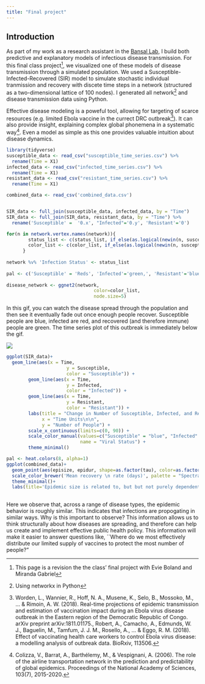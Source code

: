 ```yaml
---
title: "Final project"
---
```


## Introduction

As part of my work as a research assistant in the [Bansal Lab](http://bansallab.com/), I build both predictive and explanatory models of infectious disease transmission. For this final class project[^1], we visualized one of these models of disease transmission through a simulated population. We used a Susceptible-Infected-Recovered (SIR) model to simulate stochastic individual tranmission and recovery  with discete time steps in a network (structured as a two-dimensional lattice of 100 nodes). I generated all network[^2] and disease transmission data using Python.  

[^1]: This page is a revision the the class' final project with Evie Boland and Miranda Gabriel
[^2]: Using networkx in Python

Effective disease modeling is a poweful tool, allowing for targeting of scarce resources (e.g. limited Ebola vaccine in the currect DRC outbreak[^3]). It can also provide insight, explaining complex global phonemena in a systematic way[^4]. Even a model as simple as this one provides valuable intuition about disease dynamics.

[^3]: Worden, L., Wannier, R., Hoff, N. A., Musene, K., Selo, B., Mossoko, M., ... & Rimoin, A. W. (2018). Real-time projections of epidemic transmission and estimation of vaccination impact during an Ebola virus disease outbreak in the Eastern region of the Democratic Republic of Congo. arXiv preprint arXiv:1811.01175., Robert, A., Camacho, A., Edmunds, W. J., Baguelin, M., Tamfum, J. J. M., Rosello, A., ... & Eggo, R. M. (2018). Effect of vaccinating health care workers to control Ebola virus disease: a modelling analysis of outbreak data. BioRxiv, 113506.

[^4]: Colizza, V., Barrat, A., Barthélemy, M., & Vespignani, A. (2006). The role of the airline transportation network in the prediction and predictability of global epidemics. Proceedings of the National Academy of Sciences, 103(7), 2015-2020.

```r
library(tidyverse)
susceptible_data <- read_csv("susceptible_time_series.csv") %>%
  rename(Time = X1)
infected_data <- read_csv("infected_time_series.csv") %>%
  rename(Time = X1)
resistant_data <- read_csv("resistant_time_series.csv") %>%
  rename(Time = X1)

combined_data <- read_csv('combined_data.csv')


SIR_data <- full_join(susceptible_data, infected_data, by = "Time")
SIR_data <- full_join(SIR_data, resistant_data, by = "Time") %>% 
  rename('Susceptible' =  '0.x', "Infected"='0.y', 'Resistant'='0')

```

```r
for(n in network.vertex.names(network)){
        status_list <- c(status_list, if_else(as.logical(newin(n, susceptible[,index])), 'Susceptible', if_else(as.logical(newin(n, infected[,index])), 'Infected', 'Resistant')))
        color_list <- c(color_list, if_else(as.logical(newin(n, susceptible[,index])), 'blue', if_else(as.logical(newin(n, infected[,index])), 'red', 'green')))
      }
      
network %v% 'Infection Status' <- status_list
      
pal <- c('Susceptible' = 'Reds', 'Infected'='green,', 'Resistant'='blue')
      
disease_network <- ggnet2(network, 
                                color=color_list,
                                node.size=5)
```

In this gif, you can watch the disease spread through the population and then see it eventually fade out once enough people recover. Susceptible people are blue, infected are red, and recovered (and therefore immune) people are green. The time series plot of this outbreak is immediately below the gif.

![](network_visualization.gif)

```r
ggplot(SIR_data)+
  geom_line(aes(x = Time,
                      y = Susceptible,
                      color = "Susceptible")) +
        geom_line(aes(x = Time,
                      y = Infected,
                      color = "Infected")) +
        geom_line(aes(x = Time,
                      y = Resistant,
                      color = "Resistant")) +
        labs(title = "Change in Number of Susceptible, Infected, and Recovered People Over Time",
             x = "Time Units\n\n",
             y = "Number of People") +
        scale_x_continuous(limits=c(0, 90)) +
        scale_color_manual(values=c("Susceptible" = "blue", "Infected" = "red", "Resistant" = "Green"),
                           name = "Viral Status") +
        theme_minimal()
```

```r
pal <- heat.colors(8, alpha=1)
ggplot(combined_data)+
  geom_point(aes(episize, epidur, shape=as.factor(tau), color=as.factor(1/gamma)))+
  scale_color_brewer('Mean recovery \n rate (days)', palette = "Spectral")+
  theme_minimal()+
  labs(title='Epidemic size is related to, but but not purely dependent on epidemic duration', x='Epidemic size (people infected)', y='Epidemic duration (days)', shape="Per-contact \n infection probability")
  
```

Here we observe that, across a range of disease types, the epidemic behavior is roughly similar. This indicates that infections are propogating in similar ways.  Why is this important to observe? This information allows us to think structurally about how diseases are spreading, and therefore can help us create and implement effective public health policy.  This information will make it easier to answer questions like, ``Where do we most effectively distribute our limited supply of vaccines to protect the most number of people?"

